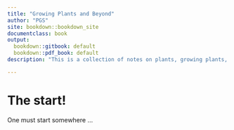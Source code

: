 ```yaml
---
title: "Growing Plants and Beyond"
author: "PGS"
site: bookdown::bookdown_site
documentclass: book
output:
  bookdown::gitbook: default
  bookdown::pdf_book: default
description: "This is a collection of notes on plants, growing plants, soil, water, .... The output format is bookdown::gitbook."

---
```


# The start!

One must start somewhere ...
